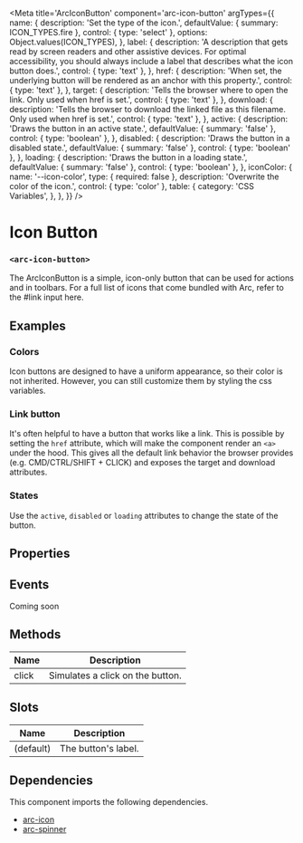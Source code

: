 
<Meta
title='ArcIconButton'
component='arc-icon-button'
argTypes={{
    name: {
      description: 'Set the type of the icon.',
      defaultValue: { summary: ICON_TYPES.fire },
      control: { type: 'select' },
      options: Object.values(ICON_TYPES),
    },
    label: {
      description: 'A description that gets read by screen readers and other assistive devices. For optimal accessibility, you should always include a label that describes what the icon button does.',
      control: { type: 'text' },
    },
    href: {
      description: 'When set, the underlying button will be rendered as an anchor with this property.',
      control: { type: 'text' },
    },
    target: {
      description: 'Tells the browser where to open the link. Only used when href is set.',
      control: { type: 'text' },
    },
    download: {
      description: 'Tells the browser to download the linked file as this filename. Only used when href is set.',
      control: { type: 'text' },
    },
    active: {
      description: 'Draws the button in an active state.',
      defaultValue: { summary: 'false' },
      control: { type: 'boolean' },
    },
    disabled: {
      description: 'Draws the button in a disabled state.',
      defaultValue: { summary: 'false' },
      control: { type: 'boolean' },
    },
    loading: {
      description: 'Draws the button in a loading state.',
      defaultValue: { summary: 'false' },
      control: { type: 'boolean' },
    },
    iconColor: {
        name: '--icon-color',
        type: { required: false },
        description: 'Overwrite the color of the icon.',
        control: { type: 'color' },
        table: {
            category: 'CSS Variables',
        },
    },
}} />

# Icon Button
### `<arc-icon-button>`

The ArcIconButton is a simple, icon-only button that can be used for actions and in toolbars.
For a full list of icons that come bundled with Arc, refer to the #link input here.

## Examples
### Colors
Icon buttons are designed to have a uniform appearance, so their color is not inherited.
However, you can still customize them by styling the css variables.
<Canvas>
  <Story name='Default' story={stories.Default} />
  <Story name='CustomColor' story={stories.CustomColor} />
</Canvas>

### Link button
It's often helpful to have a button that works like a link.
This is possible by setting the `href` attribute, which will make the component render an `<a>` under the hood.
This gives all the default link behavior the browser provides (e.g. CMD/CTRL/SHIFT + CLICK) and exposes the target and download attributes.

<Canvas>
  <Story name='Link' story={stories.Link} />
  <Story name='LinkNewWindow' story={stories.LinkNewWindow} />
  <Story name='LinkDownload' story={stories.LinkDownload} />
  <Story name='LinkDisabled' story={stories.LinkDisabled} />
</Canvas>

### States
Use the `active`, `disabled` or `loading` attributes to change the state of the button.

<Canvas>
  <Story name='Active' story={stories.Active} />
  <Story name='Disabled' story={stories.Disabled} />
  <Story name='Loading' story={stories.Loading} />
</Canvas>

## Properties
<ArgsTable story='Default' />

## Events
Coming soon

## Methods

| Name         | Description                                               |
|--------------|-----------------------------------------------------------|
| click        | Simulates a click on the button.                          |

## Slots

| Name         | Description                                               |
|--------------|-----------------------------------------------------------|
| (default)    | The button's label.                                       |

## Dependencies

This component imports the following dependencies.
* [arc-icon](?path=/story/arcicon--default)
* [arc-spinner](?path=/story/arcspinner--default)
